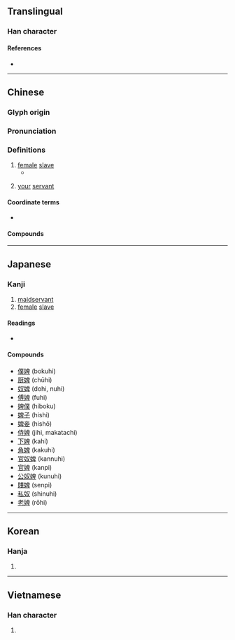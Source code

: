 {{character info}}
==Translingual==

===Han character===
{{Han char|rn=38|rad=女|as=08|sn=11|four=46440|canj=VHWJ|ids=⿰女卑}}

====References====
* {{Han ref|kx=0265.100|dkj=06428|dj=0532.080|hdz=21059.140|uh=5A62|ud=23138|bh=B141|bd=45377}}

----

==Chinese==
{{zh-forms}}

===Glyph origin===
{{Han etym}}

===Pronunciation===
{{zh-pron
|m=bì,bèi,1nb=standard,2nb=variant in Taiwan
|c=pei5
|mn=pī
|mn-t=bi6
|mc=y
|oc=y
|cat=
}}

===Definitions===
{{zh-hanzi}}

# [[female]] [[slave]]
#* {{zh-x|ref=Zhanguoce|^@威 ^王 勃然 怒 曰：『叱 嗟！而 母 婢 也。』|King Wei furiously responded: "To hell with you! Son of a '''slave-girl'''."}}
# {{lb|zh|humble}} {{n-g|Self-designation used by females in ancient China:}} [[your]] [[servant]]

====Coordinate terms====
* {{sense|slave}} {{q|male}} {{zh-l|僕}}

====Compounds====
{{zh-der|僮婢|呼奴使婢|女婢|奴婢|奴脣婢舌|奴顏婢睞|奴顏婢膝|婢作夫人|婢僕|婢女|婢妮|婢妾|婢子|婢學夫人|婢膝奴顏|媵婢|官婢|家生婢|灶下婢|爨婢|童婢|老婢|賤婢|金奴銀婢}}

----

==Japanese==

===Kanji===
{{ja-kanji|grade=|rs=女08}}

# [[maidservant]]
#[[female]] [[slave]]

====Readings====
* {{ja-readings
|goon=び
|kanon=ひ
|kun=はしため}}

====Compounds====
* [[僕婢]] (bokuhi)
* [[厨婢]] (chūhi)
* [[奴婢]] (dohi, nuhi)
* [[傅婢]] (fuhi)
* [[婢僕]] (hiboku)
* [[婢子]] (hishi)
* [[婢妾]] (hishō)
* [[侍婢]] (jihi, makatachi)
* [[下婢]] (kahi)
* [[角婢]] (kakuhi)
* [[官奴婢]] (kannuhi)
* [[官婢]] (kanpi)
* [[公奴婢]] (kunuhi)
* [[賤婢]] (senpi)
* [[私奴]] (shinuhi)
* [[老婢]] (rōhi)

----

==Korean==

===Hanja===
{{ko-hanja|hangeul=비|rv=bi|mr=pi}}

# {{rfdef|ko|sort=女08}}

----

==Vietnamese==

===Han character===
{{vi-readings|reading=tì|rs=女08}}

# {{rfdef|vi|sort=女08}}